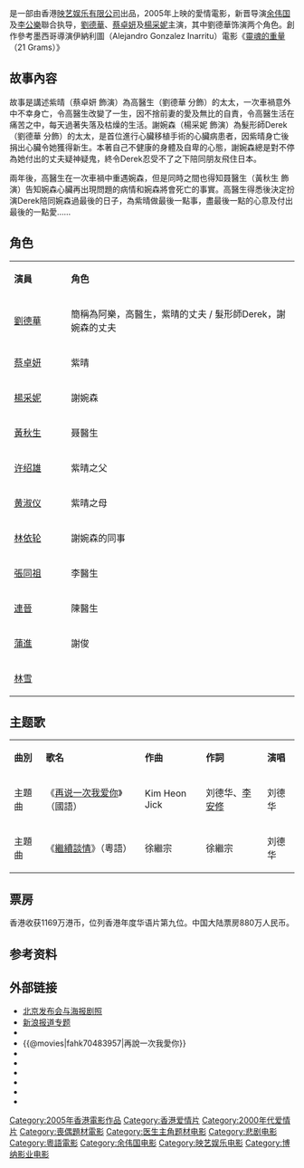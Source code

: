 {{电影信息框
| name = 再說一次我愛你
| original_name = ''{{lang|en|All About Love}}''
| image = All About Love.jpg
| caption = 
| director = [[余伟国|余伟国]]<br>[[李公樂|李公樂]]
| producer = 余伟国<br>闫敏军
| producer_2 = 劉思樂、張珮詩、柏家文
| writer = 余伟国<br>黎德坚<br>[[李公樂|李公樂]]
| starring = [[劉德華|劉德華]]<br>[[楊采妮|楊采妮]]<br>[[蔡卓妍|蔡卓妍]]
| music = [[陳德建|陳德建]]<br>[[溫昊翁|溫昊翁]]
| maintheme = 〈再说一次我爱你〉（國語）[[劉德華|劉德華]]<br>〈繼續談情〉（粵語）劉德華
| cinematography = [[关智耀|关智耀]]
| editing = [[譚國明|譚國明]]
| production_company = [[映艺娱乐有限公司|映艺娱乐有限公司]]|
| distributor = {{CHN}} [[保利博纳|保利博纳]]|
| released = {{HK}} {{CHNML}}：{{film date|2005|10|20}}<br>{{SIN}}：{{film date|2005|10|27}}<br>{{TWN}}：{{film date|2005|11|11}}<br>{{JPN}}：{{start date|2006|8|12}}|
| runtime = 102 分鐘|
| country = {{香港電影產地}}
| language = [[粵語|粵語]]
| gross = HK $11,694,770.00<ref>{{Cite web|title=再說一次我愛你 (2005)|url=http://hkmdb.com/db/movies/view.mhtml?id=11134&display_set=big5|accessdate=2020-07-26|work=hkmdb.com|archive-date=2019-07-31|archive-url=https://web.archive.org/web/20190731155912/http://hkmdb.com/db/movies/view.mhtml?id=11134&display_set=big5|dead-url=no}}</ref>
| amg_id = |
| imdb_id = tt0483957
}}

{{engname|《再說一次我愛你》|''All About Love''}}是一部由香港[[映艺娱乐有限公司|映艺娱乐有限公司]]出品，2005年上映的愛情電影，新晋导演[[余伟国|余伟国]]及[[李公樂|李公樂]]聯合执导，[[劉德華|劉德華]]、[[蔡卓妍|蔡卓妍]]及[[楊采妮|楊采妮]]主演，其中劉德華饰演两个角色。創作參考墨西哥導演伊納利圖（Alejandro Gonzalez Inarritu）電影《[[靈魂的重量|靈魂的重量]]（21 Grams）》

== 故事內容 ==
故事是講述紫晴（蔡卓妍 飾演）為高醫生（劉德華 分飾）的太太，一次車禍意外中不幸身亡，令高醫生改變了一生，因不捨前妻的愛及無比的自責，令高醫生活在痛苦之中，每天過著失落及枯燥的生活。謝婉森（楊采妮 飾演）為髮形師Derek（劉德華 分飾）的太太，是首位進行心臟移植手術的心臟病患者，因紫晴身亡後捐出心臟令她獲得新生。本著自己不健康的身體及自卑的心態，謝婉森總是對不停為她付出的丈夫疑神疑鬼，終令Derek忍受不了之下陪同朋友飛住日本。

兩年後，高醫生在一次車禍中重遇婉森，但是同時之間也得知聂醫生（黃秋生 飾演）告知婉森心臟再出現問題的病情和婉森將會死亡的事實。高醫生得悉後決定扮演Derek陪同婉森過最後的日子，為紫晴做最後一點事，盡最後一點的心意及付出最後的一點愛……

== 角色 ==
{|class="wikitable" width="55%"
|- style="background:cornflowerblue; color:white" align=center
|style="width:10%"|'''演員'''||style="width:40%"|'''角色'''
|-
|[[劉德華|劉德華]] 
| 簡稱為阿樂，高醫生，紫晴的丈夫 / 髮形師Derek，謝婉森的丈夫
|-
|[[蔡卓妍|蔡卓妍]] 
| 紫晴
|-
|[[楊采妮|楊采妮]] 
| 謝婉森
|-
|[[黃秋生|黃秋生]] 
| 聂醫生
|-
|[[许绍雄|许绍雄]] 
| 紫晴之父
|-
|[[黄淑仪|黄淑仪]] 
| 紫晴之母
|-
|[[林依轮|林依轮]] 
| 謝婉森的同事
|-
|[[張同祖|張同祖]] 
| 李醫生
|-
|[[連晉|連晉]] 
| 陳醫生
|-
|[[蒲進|蒲進]] 
| 謝俊
|-
|[[林雪|林雪]] 
|
|}

== 主题歌 ==
{|class="wikitable"
|-align=center
|'''曲別'''||'''歌名'''||'''作曲'''||'''作詞'''||'''演唱'''
|-
|主題曲||《[[再说一次我爱你|再说一次我爱你]]》（國語）||Kim Heon Jick||刘德华、[[李安修|李安修]]||刘德华
|-
|主題曲||《[[繼續談情|繼續談情]]》（粵語）||徐繼宗||徐繼宗||刘德华
|}

== 票房 ==
香港收获1169万港币，位列香港年度华语片第九位。中国大陆票房880万人民币。

== 参考资料 ==
{{reflist}}

== 外部链接 ==
*[http://yule.sohu.com/s2005/zsycwan.shtml 北京发布会与海报剧照] {{Wayback|url=http://yule.sohu.com/s2005/zsycwan.shtml |date=20190803012309 }}
*[http://ent.sina.com.cn/m/f/zsycwan/ 新浪报道专题] {{Wayback|url=http://ent.sina.com.cn/m/f/zsycwan/ |date=20190803044237 }}
*{{Yahoomovie id|1464|再說一次我愛你}}
*{{@movies|fahk70483957|再說一次我愛你}}
*{{douban|title=再說一次我愛你}}
*{{Mtime|39337|再說一次我愛你}}
*{{Amg movie|341288|再說一次我愛你}}
*{{rotten-tomatoes|tsoi-suet-yuk-chi-ngo-oi-nei-all-about-love|再說一次我愛你}}
*{{hkmdb title|11134|再說一次我愛你}}
*{{imdb title|0483957|再說一次我愛你}}
{{刘德华}}
{{楊采妮}}
{{DEFAULTSORT:zai shuo}}
[[Category:2005年香港電影作品|Category:2005年香港電影作品]]
[[Category:香港爱情片|Category:香港爱情片]]
[[Category:2000年代爱情片|Category:2000年代爱情片]]
[[Category:喪偶題材電影|Category:喪偶題材電影]]
[[Category:医生主角题材电影|Category:医生主角题材电影]]
[[Category:悲剧电影|Category:悲剧电影]]
[[Category:粵語電影|Category:粵語電影]]
[[Category:余伟国电影|Category:余伟国电影]]
[[Category:映艺娱乐电影|Category:映艺娱乐电影]]
[[Category:博纳影业电影|Category:博纳影业电影]]